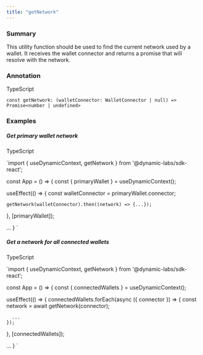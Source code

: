 ```yaml
---
title: "getNetwork"
---
```


### Summary

This utility function should be used to find the current network used by a wallet. It receives the wallet connector and returns a promise that will resolve with the network.

### Annotation

TypeScript

`const getNetwork: (walletConnector: WalletConnector | null) => Promise<number | undefined>
`

### Examples

##### Get primary wallet network

TypeScript

`import { useDynamicContext, getNetwork } from '@dynamic-labs/sdk-react';

const App = () => {
  const { primaryWallet } = useDynamicContext();

  useEffect(() => {
    const walletConnector = primaryWallet.connector;
    
    getNetwork(walletConnector).then((network) => {...});
  }, [primaryWallet]);
    
  ...
}
`

##### Get a network for all connected wallets

TypeScript

`import { useDynamicContext, getNetwork } from '@dynamic-labs/sdk-react';

const App = () => {
  const { connectedWallets } = useDynamicContext();

  useEffect(() => {
    connectedWallets.forEach(async ({ connector }) => {
      const network = await getNetwork(connector);
      
      ...
    });
  }, [connectedWallets]);
    
  ...
}
`
